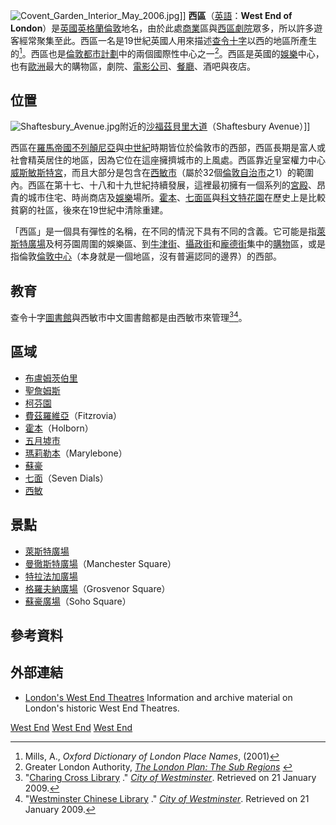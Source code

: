 [[File:Covent_Garden_Interior_May_2006.jpg|thumb]]]]
'''西區'''（[[英語|英語]]：'''West End of London'''）是[[英國|英國]][[英格蘭|英格蘭]][[倫敦|倫敦]]地名，由於此處[[商業|商業]]區與[[西區劇院|西區劇院]]眾多，所以許多遊客經常聚集至此。西區一名是19世紀英國人用來描述[[查令十字|查令十字]]以西的地區所產生的<ref name=mills>Mills, A., ''Oxford Dictionary of London Place Names'', (2001)</ref>。西區也是[[倫敦都市計劃|倫敦都市計劃]]中的兩個國際性中心之一<ref name=plan>Greater London Authority, ''[http://www.london.gov.uk/archive/mayor/strategies/sds/london_plan/lon_plan_5.pdf The London Plan: The Sub Regions] {{Wayback|url=http://www.london.gov.uk/archive/mayor/strategies/sds/london_plan/lon_plan_5.pdf |date=20110604095551 }}''</ref>。西區是英國的[[娛樂|娛樂]]中心，也有[[歐洲|歐洲]]最大的購物區，劇院、[[電影公司|電影公司]]、[[餐廳|餐廳]]、酒吧與夜店。

==位置==
[[File:Shaftesbury_Avenue.jpg|thumb]]附近的[[沙福茲貝里大道|沙福茲貝里大道]]（Shaftesbury Avenue）]]

西區在[[羅馬帝國|羅馬帝國]][[不列顛尼亞_(羅馬帝國行省)|不列顛尼亞]]與[[中世紀|中世紀]]時期皆位於倫敦市的西部，西區長期是富人或社會精英居住的地區，因為它位在這座擁擠城市的上風處。西區靠近皇室權力中心[[威斯敏斯特宮|威斯敏斯特宮]]，而且大部分是包含在[[西敏市|西敏市]]（屬於32個[[倫敦自治市|倫敦自治市]]之1）的範圍內。西區在第十七、十八和十九世紀持續發展，這裡最初擁有一個系列的[[宮殿|宮殿]]、昂貴的城市住宅、時尚商店及[[娛樂|娛樂]]場所。[[霍本|霍本]]、[[七面區|七面區]]與[[科文特花園|科文特花園]]在歷史上是比較貧窮的社區，後來在19世紀中清除重建。

「西區」是一個具有彈性的名稱，在不同的情況下具有不同的含義。它可能是指[[萊斯特廣場|萊斯特廣場]]及柯芬園周圍的娛樂區、到[[牛津街|牛津街]]、[[攝政街|攝政街]]和[[龐德街|龐德街]]集中的[[購物|購物]]區，或是指倫敦[[倫敦中心|倫敦中心]]（本身就是一個地區，沒有普遍認同的邊界）的西部。

==教育==
查令十字[[圖書館|圖書館]]與西敏市中文圖書館都是由西敏市來管理<ref>"[http://www.westminster.gov.uk/libraries/findalibrary/charing.cfm Charing Cross Library] {{Webarchive|url=https://archive.is/20120805211041/http://www.westminster.gov.uk/libraries/findalibrary/charing.cfm |date=2012-08-05 }}." ''[[City_of_Westminster|City of Westminster]]''. Retrieved on 21 January 2009.</ref><ref>"[http://www.westminster.gov.uk/libraries/findalibrary/chineselibrary.cfm Westminster Chinese Library] {{Wayback|url=http://www.westminster.gov.uk/libraries/findalibrary/chineselibrary.cfm |date=20090207040347 }}." ''[[City_of_Westminster|City of Westminster]]''. Retrieved on 21 January 2009.</ref>。

==區域==
*[[布盧姆茨伯里|布盧姆茨伯里]]
*[[聖詹姆斯|聖詹姆斯]]
*[[柯芬園|柯芬園]]
*[[費茲羅維亞|費茲羅維亞]]（Fitzrovia）
*[[霍本|霍本]]（Holborn）
*[[五月墟市|五月墟市]]
*[[瑪莉勒本|瑪莉勒本]]（Marylebone）
*[[倫敦蘇豪區|蘇豪]]
*[[七面區|七面]]（Seven Dials） 
*[[西敏_(倫敦地區)|西敏]]

==景點==
*[[萊斯特廣場|萊斯特廣場]]
*[[曼徹斯特廣場|曼徹斯特廣場]]（Manchester Square）
*[[特拉法加廣場|特拉法加廣場]]
*[[格羅夫納廣場|格羅夫納廣場]]（Grosvenor Square） 
*[[蘇豪廣場|蘇豪廣場]]（Soho Square）

==參考資料==
{{Reflist}}

==外部連結==
{{Commons category|West End of London}}
*[http://www.arthurlloyd.co.uk/LondonWestEndTheatres.htm London's West End Theatres] {{Wayback|url=http://www.arthurlloyd.co.uk/LondonWestEndTheatres.htm |date=20130529221313 }} Information and archive material on London's historic West End Theatres.
{{倫敦地區}}
{{Coord|51|30|48|N|0|07|43|W|region:GB-LND_type:landmark_source:dewiki|display=title}}

[[Category:倫敦地區|West End]]
[[Category:西敏市地区|West End]]
[[Category:卡姆登區地區|West End]]